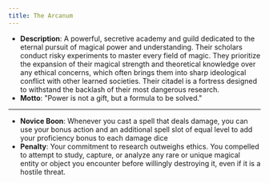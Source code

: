 ```yaml
---
title: The Arcanum
---
```


- **Description**: A powerful, secretive academy and guild dedicated to the eternal pursuit of magical power and understanding. Their scholars conduct risky experiments to master every field of magic. They prioritize the expansion of their magical strength and theoretical knowledge over any ethical concerns, which often brings them into sharp ideological conflict with other learned societies. Their citadel is a fortress designed to withstand the backlash of their most dangerous research.
- **Motto**: "Power is not a gift, but a formula to be solved."
---
- **Novice Boon**: Whenever you cast a spell that deals damage, you can use your bonus action and an additional spell slot of equal level to add your proficiency bonus to each damage dice
- **Penalty**: Your commitment to research outweighs ethics. You compelled to attempt to study, capture, or analyze any rare or unique magical entity or object you encounter before willingly destroying it, even if it is a hostile threat.
